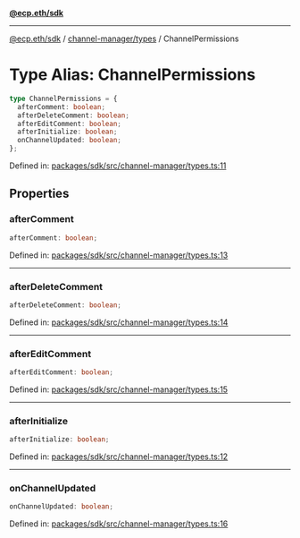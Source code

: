[**@ecp.eth/sdk**](../../../index.mdx)

***

[@ecp.eth/sdk](/sdk-reference/index.mdx) / [channel-manager/types](/sdk-reference/channel-manager/types/index.mdx) / ChannelPermissions

# Type Alias: ChannelPermissions

```ts
type ChannelPermissions = {
  afterComment: boolean;
  afterDeleteComment: boolean;
  afterEditComment: boolean;
  afterInitialize: boolean;
  onChannelUpdated: boolean;
};
```

Defined in: [packages/sdk/src/channel-manager/types.ts:11](https://github.com/ecp-eth/comments-monorepo/blob/main/packages/sdk/src/channel-manager/types.ts#L11)

## Properties

### afterComment

```ts
afterComment: boolean;
```

Defined in: [packages/sdk/src/channel-manager/types.ts:13](https://github.com/ecp-eth/comments-monorepo/blob/main/packages/sdk/src/channel-manager/types.ts#L13)

***

### afterDeleteComment

```ts
afterDeleteComment: boolean;
```

Defined in: [packages/sdk/src/channel-manager/types.ts:14](https://github.com/ecp-eth/comments-monorepo/blob/main/packages/sdk/src/channel-manager/types.ts#L14)

***

### afterEditComment

```ts
afterEditComment: boolean;
```

Defined in: [packages/sdk/src/channel-manager/types.ts:15](https://github.com/ecp-eth/comments-monorepo/blob/main/packages/sdk/src/channel-manager/types.ts#L15)

***

### afterInitialize

```ts
afterInitialize: boolean;
```

Defined in: [packages/sdk/src/channel-manager/types.ts:12](https://github.com/ecp-eth/comments-monorepo/blob/main/packages/sdk/src/channel-manager/types.ts#L12)

***

### onChannelUpdated

```ts
onChannelUpdated: boolean;
```

Defined in: [packages/sdk/src/channel-manager/types.ts:16](https://github.com/ecp-eth/comments-monorepo/blob/main/packages/sdk/src/channel-manager/types.ts#L16)
